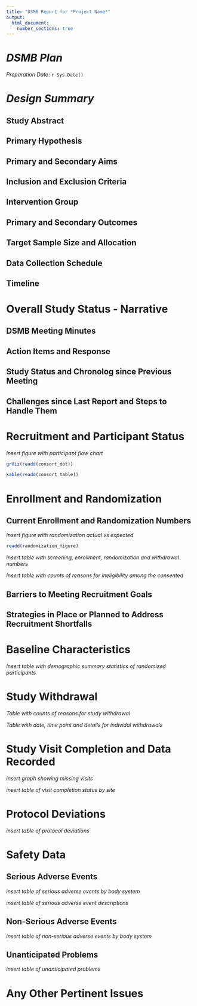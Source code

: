 ```yaml
---
title: "DSMB Report for *Project Name*"
output: 
  html_document:
    number_sections: true
---
```




# *DSMB Plan*

*Preparation Date*: `r Sys.Date()`


# *Design Summary*

## Study Abstract

## Primary Hypothesis

## Primary and Secondary Aims

## Inclusion and Exclusion Criteria

## Intervention Group

## Primary and Secondary Outcomes

## Target Sample Size and Allocation

## Data Collection Schedule

## Timeline

# Overall Study Status - Narrative

## DSMB Meeting Minutes

## Action Items and Response

## Study Status and Chronolog since Previous Meeting

## Challenges since Last Report and Steps to Handle Them

# Recruitment and Participant Status

*Insert figure with participant flow chart*

```r

grViz(readd(consort_dot))

```

```r

kable(readd(consort_table))

```


# Enrollment and Randomization

## Current Enrollment and Randomization Numbers
*Insert figure with randomization actual vs expected*

```r

readd(randomization_figure)

```

*Insert table with screening, enrollment, randomization and withdrawal numbers*


*Insert table with counts of reasons for ineligibility among the consented*

## Barriers to Meeting Recruitment Goals

## Strategies in Place or Planned to Address Recruitment Shortfalls

# Baseline Characteristics

*Insert table with demographic summary statistics of randomized participants*

# Study Withdrawal

*Table with counts of reasons for study withdrawal*

*Table with date, time point and details for individal withdrawals*

# Study Visit Completion and Data Recorded

*insert graph showing missing visits*

*insert table of visit completion status by site*

# Protocol Deviations

*insert table of protocol deviations*

# Safety Data

## Serious Adverse Events

*insert table of serious adverse events by body system*

*insert table of serious adverse event descriptions*

## Non-Serious Adverse Events

*insert table of non-serious adverse events by body system*

## Unanticipated Problems

*insert table of unanticipated problems*

# Any Other Pertinent Issues

















